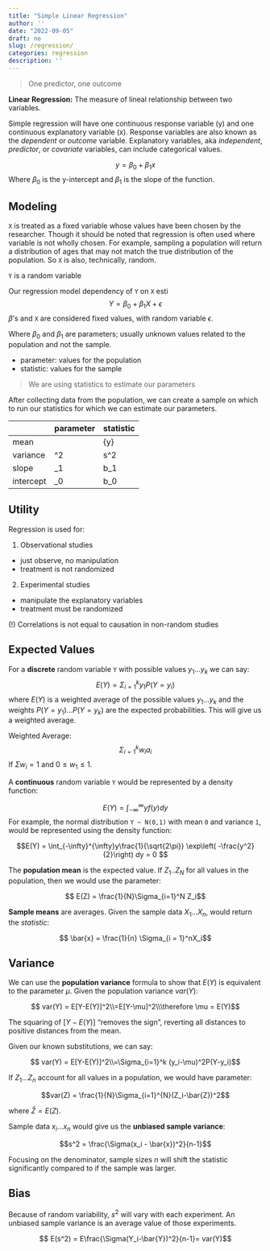 ```yaml
---
title: "Simple Linear Regression"
author: ''
date: "2022-09-05"
draft: no
slug: /regression/
categories: regression
description: ''
---
```


> One predictor, one outcome

**Linear Regression:** The measure of lineal relationship between two variables. 

Simple regression will have one continuous response variable (y) and one continuous explanatory variable (x). Response variables are also known as the *dependent* or *outcome* variable. Explanatory variables, aka *independent*, *predictor*, or *covariate* variables, can include categorical values. 

$$y=\beta_0 + \beta_1x$$
Where $\beta_0$ is the y-intercept and $\beta_1$ is the slope of the function. 

## Modeling

`X` is treated as a fixed variable whose values have been chosen by the researcher. Though it should be noted that regression is often used where variable is not wholly chosen. For example, sampling a population will return a distribution of ages that may not match the true distribution of the population. So `X` is also, technically, random. 

`Y` is a random variable 

Our regression model dependency of `Y` on `X`
esti
$$Y=\beta_0 + \beta_1X + \epsilon$$
$\beta$'s and `X` are considered fixed values, with random variable $\epsilon$.



Where $\beta_0$ and $\beta_1$ are parameters; usually unknown values related to the population and not the sample. 

- parameter: values for the population
- statistic: values for the sample 

> We are using statistics to estimate our parameters 

After collecting data from the population, we can create a sample on which to run our statistics for which we can estimate our parameters. 

|           | parameter | statistic |
|-----------|-----------|-----------|
| mean      | \mu       | \bar{y}   |
| variance  | \sigma^2  | s^2       |
| slope     | \beta_1   | b_1       |
| intercept | \beta_0   | b_0       |

## Utility

Regression is used for:

1. Observational studies
- just observe, no manipulation
- treatment is not randomized
2. Experimental studies
- manipulate the explanatory variables
- treatment must be randomized

(!) Correlations is not equal to causation in non-random studies 

## Expected Values

For a **discrete** random variable `Y` with possible values $y_1... y_k$ we can say: 
$$ E(Y) = \Sigma_{i=1}^k y_1 P(Y = y_i)$$
where $E(Y)$ is a weighted average of the possible values $y_1... y_k$ and the weights $P(Y = y_1)...P(Y = y_k)$ are the expected probabilities. This will give us a weighted average.

Weighted Average:
$$\Sigma_{i=1}^k w_ia_i$$
If $\Sigma w_i = 1$ and $0 \leq w_1 \leq 1$. 


A **continuous** random variable `Y` would be represented by a density function:

$$E(Y) = \int_{-\infty}^{\infty} yf(y)dy$$
For example, the normal distribution `Y ~ N(0,1)` with mean `0` and variance `1`, would be represented using the density function:

$$E(Y) = \int_{-\infty}^{\infty}y\frac{1}{\sqrt{2\pi}} 
  \exp\left( -\frac{y^2}{2}\right) dy = 0 $$
  
The **population mean** is the expected value. If $Z_1..Z_N$ for all values in the population, then we would use the parameter: 

$$ E(Z) = \frac{1}{N}\Sigma_{i=1}^N Z_i$$

**Sample means** are averages. Given the sample data $X_1... X_n$, would return the *statistic*:

$$ \bar{x}  = \frac{1}{n} \Sigma_{i = 1}^nX_i$$

## Variance

We can use the **population variance** formula to show that $E(Y)$ is equivalent to the parameter $\mu$. Given the population variance $var(Y)$: 


$$ var(Y) = E[Y-E(Y)]^2\\=E[Y-\mu]^2\\\therefore \mu = E(Y)$$

The squaring of $[Y-E(Y)]$ "removes the sign", reverting all distances to positive distances from the mean.  

Given our known substitutions, we can say:

$$ var(Y) = E[Y-E(Y)]^2\\=\Sigma_{i=1}^k (y_i-\mu)^2P(Y-y_i)$$

If $Z_1... Z_n$ account for all values in a population, we would have parameter:

$$var(Z) = \frac{1}{N}\Sigma_{i=1}^{N}(Z_i-\bar{Z})^2$$

where $\bar{Z} = E(Z)$. 


Sample data $x_i...x_n$ would give us the **unbiased sample variance**:

$$s^2 = \frac{\Sigma(x_i - \bar{x})^2}{n-1}$$

Focusing on the denominator, sample sizes $n$ will shift the statistic significantly compared to if the sample was larger. 


## Bias

Because of random variability, $s^2$ will vary with each experiment. An unbiased sample variance is an average value of those experiments. 

$$ E(s^2) = E\frac{\Sigma(Y_i-\bar{Y})^2}{n-1}= var(Y)$$ 
